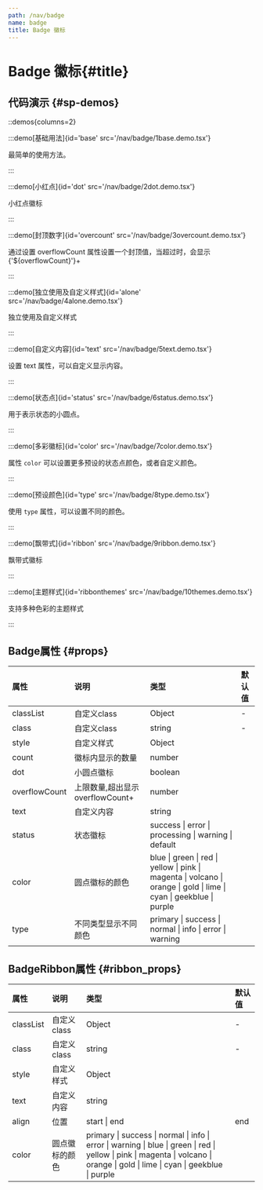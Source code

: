```yaml
---
path: /nav/badge
name: badge
title: Badge 徽标
---
```



<div class="sys-ctx-main-left">

# Badge 徽标\{#title\}

## 代码演示 \{#sp-demos\}

::demos{columns=2}

:::demo[基础用法]{id='base' src='/nav/badge/1base.demo.tsx'}

最简单的使用方法。

:::


:::demo[小红点]{id='dot' src='/nav/badge/2dot.demo.tsx'}

小红点徽标

:::



:::demo[封顶数字]{id='overcount' src='/nav/badge/3overcount.demo.tsx'}

通过设置 overflowCount 属性设置一个封顶值，当超过时，会显示{'${overflowCount}'}+

:::



:::demo[独立使用及自定义样式]{id='alone' src='/nav/badge/4alone.demo.tsx'}

独立使用及自定义样式

:::



:::demo[自定义内容]{id='text' src='/nav/badge/5text.demo.tsx'}

设置 text 属性，可以自定义显示内容。

:::


:::demo[状态点]{id='status' src='/nav/badge/6status.demo.tsx'}

用于表示状态的小圆点。

:::



:::demo[多彩徽标]{id='color' src='/nav/badge/7color.demo.tsx'}

属性 `color` 可以设置更多预设的状态点颜色，或者自定义颜色。

:::


:::demo[预设颜色]{id='type' src='/nav/badge/8type.demo.tsx'}

使用 `type` 属性，可以设置不同的颜色。

:::


:::demo[飘带式]{id='ribbon' src='/nav/badge/9ribbon.demo.tsx'}

飘带式徽标

:::


:::demo[主题样式]{id='ribbonthemes' src='/nav/badge/10themes.demo.tsx'}

支持多种色彩的主题样式

:::




## Badge属性 \{#props\}

| 属性 | 说明 | 类型 | 默认值 |
| :--- | :---- | :--- | :--- |
|classList|自定义class|Object|-|
|class|自定义class|string|-|
|style|自定义样式|Object||
|count|徽标内显示的数量|number||
|dot|小圆点徽标|boolean||
|overflowCount|上限数量,超出显示overflowCount+|number||
|text|自定义内容|string||
|status|状态徽标|success &#124; error &#124; processing &#124; warning &#124; default||
|color|圆点徽标的颜色|blue &#124; green &#124; red &#124; yellow &#124; pink &#124; magenta &#124; volcano &#124; orange &#124; gold &#124; lime &#124; cyan &#124; geekblue &#124; purple||
|type|不同类型显示不同颜色|primary &#124; success &#124; normal &#124; info &#124; error &#124; warning||


## BadgeRibbon属性 \{#ribbon_props\}

| 属性 | 说明 | 类型 | 默认值 |
| :--- | :---- | :--- | :--- |
|classList|自定义class|Object|-|
|class|自定义class|string|-|
|style|自定义样式|Object||
|text|自定义内容|string||
|align|位置|start &#124; end|end|
|color|圆点徽标的颜色|primary &#124; success &#124; normal &#124; info &#124; error &#124; warning &#124; blue &#124; green &#124; red &#124; yellow &#124; pink &#124; magenta &#124; volcano &#124; orange &#124; gold &#124; lime &#124; cyan &#124; geekblue &#124; purple||

</div>

